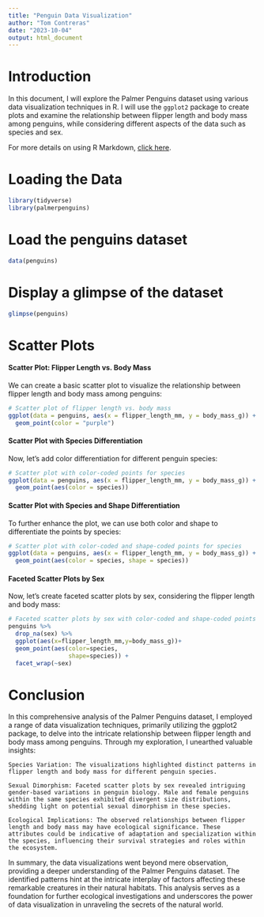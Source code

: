 ```yaml
---
title: "Penguin Data Visualization"
author: "Tom Contreras"
date: "2023-10-04"
output: html_document
---
```


# Introduction

In this document, I will explore the Palmer Penguins dataset using various data visualization techniques in R. I will use the `ggplot2` package to create plots and examine the relationship between flipper length and body mass among penguins, while considering different aspects of the data such as species and sex.

For more details on using R Markdown, [click here](http://rmarkdown.rstudio.com).

# Loading the Data

```r
library(tidyverse)
library(palmerpenguins)
```
# Load the penguins dataset
```r
data(penguins)
```
# Display a glimpse of the dataset
```r
glimpse(penguins)
```

# Scatter Plots
#### Scatter Plot: Flipper Length vs. Body Mass

We can create a basic scatter plot to visualize the relationship between flipper length and body mass among penguins:

``` r
# Scatter plot of flipper length vs. body mass
ggplot(data = penguins, aes(x = flipper_length_mm, y = body_mass_g)) +
  geom_point(color = "purple")
```

#### Scatter Plot with Species Differentiation

Now, let's add color differentiation for different penguin species:

``` r
# Scatter plot with color-coded points for species
ggplot(data = penguins, aes(x = flipper_length_mm, y = body_mass_g)) +
  geom_point(aes(color = species))
``` 

#### Scatter Plot with Species and Shape Differentiation

To further enhance the plot, we can use both color and shape to differentiate the points by species:

``` r
# Scatter plot with color-coded and shape-coded points for species
ggplot(data = penguins, aes(x = flipper_length_mm, y = body_mass_g)) +
  geom_point(aes(color = species, shape = species))
```

#### Faceted Scatter Plots by Sex

Now, let's create faceted scatter plots by sex, considering the flipper length and body mass:

``` r
# Faceted scatter plots by sex with color-coded and shape-coded points for species
penguins %>%
  drop_na(sex) %>%
  ggplot(aes(x=flipper_length_mm,y=body_mass_g))+
  geom_point(aes(color=species,
                 shape=species)) +
  facet_wrap(~sex)
```

# Conclusion

In this comprehensive analysis of the Palmer Penguins dataset, I employed a range of data visualization techniques, primarily utilizing the ggplot2 package, to delve into the intricate relationship between flipper length and body mass among penguins. Through my exploration, I unearthed valuable insights:

    Species Variation: The visualizations highlighted distinct patterns in flipper length and body mass for different penguin species.

    Sexual Dimorphism: Faceted scatter plots by sex revealed intriguing gender-based variations in penguin biology. Male and female penguins within the same species exhibited divergent size distributions, shedding light on potential sexual dimorphism in these species.

    Ecological Implications: The observed relationships between flipper length and body mass may have ecological significance. These attributes could be indicative of adaptation and specialization within the species, influencing their survival strategies and roles within the ecosystem.

In summary, the data visualizations went beyond mere observation, providing a deeper understanding of the Palmer Penguins dataset. The identified patterns hint at the intricate interplay of factors affecting these remarkable creatures in their natural habitats. This analysis serves as a foundation for further ecological investigations and underscores the power of data visualization in unraveling the secrets of the natural world.